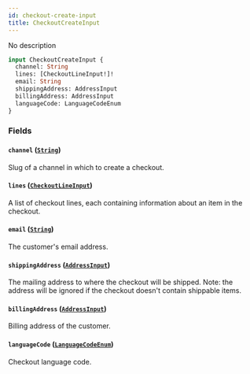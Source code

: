 ```yaml
---
id: checkout-create-input
title: CheckoutCreateInput
---
```


No description

```graphql
input CheckoutCreateInput {
  channel: String
  lines: [CheckoutLineInput!]!
  email: String
  shippingAddress: AddressInput
  billingAddress: AddressInput
  languageCode: LanguageCodeEnum
}
```

### Fields

#### `channel` ([`String`](../../../developer/api-reference/scalars/string))

Slug of a channel in which to create a checkout.

#### `lines` ([`CheckoutLineInput`](../../../developer/api-reference/inputs/checkout-line-input))

A list of checkout lines, each containing information about an item in the checkout.

#### `email` ([`String`](../../../developer/api-reference/scalars/string))

The customer's email address.

#### `shippingAddress` ([`AddressInput`](../../../developer/api-reference/inputs/address-input))

The mailing address to where the checkout will be shipped. Note: the address will be ignored if the checkout doesn't contain shippable items.

#### `billingAddress` ([`AddressInput`](../../../developer/api-reference/inputs/address-input))

Billing address of the customer.

#### `languageCode` ([`LanguageCodeEnum`](../../../developer/api-reference/enums/language-code-enum))

Checkout language code.
